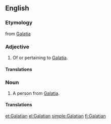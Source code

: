 ==English==

===Etymology===
from [[Galatia]]

===Adjective===
{{en-adj}}

# Of or pertaining to [[Galatia]].

====Translations====
{{trans-top|pertaining to Galatia}}
{{trans-mid}}
{{trans-bottom}}

===Noun===
{{en-noun}}
# A person from [[Galatia]].

====Translations====
{{trans-top|person from Galatia}}
{{trans-mid}}
{{trans-bottom}}

[[et:Galatian]]
[[el:Galatian]]
[[simple:Galatian]]
[[fi:Galatian]]